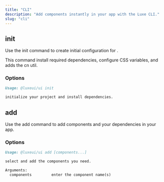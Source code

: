 ```yaml
---
title: "CLI"
description: "Add components instantly in your app with the Luxe CLI."
slug: "cli"
---
```


<div className="space-y-2">

<div className="pb-3 border-b dark:border-neutral-800/60 border-neutral-300/50">

## init

</div>

<div className="py-3 flex flex-col gap-3">

Use the <CodeHighlight>init</CodeHighlight> command to create initial configuration for .

This command install required dependencies, configure CSS variables, and adds the <CodeHighlight>cn</CodeHighlight> util.

<CommandBlock
	className="mt-2"
	npmCommand="npx @luxeui/ui init" 
	pnpmCommand="pnpm dlx @luxeui/ui init" 
	yarnCommand="npx @luxeui/ui init" 
	bunCommand="bunx --bun @luxeui/ui init" 
/>

</div>

<div className="flex flex-col gap-5 mt-5">

### Options

<CodeBlock contentClassName="h-fit">

```md
Usage: @luxeui/ui init

initialize your project and install dependencies.
```

</CodeBlock>

</div>

</div>

<div className="space-y-2 pt-3">

<div className="pb-3 border-b dark:border-neutral-800/60 border-neutral-300/50">

## add

</div>

<div className="py-3 flex flex-col gap-5">

Use the <CodeHighlight>add</CodeHighlight> command to add components and your dependencies in your app.

<CommandBlock
	npmCommand="npx @luxeui/ui add" 
	pnpmCommand="pnpm dlx @luxeui/ui add" 
	yarnCommand="npx @luxeui/ui add" 
	bunCommand="bunx --bun @luxeui/ui add" 
/>

</div>

<div className="flex flex-col gap-5 mt-5">

### Options

<CodeBlock contentClassName="h-fit">

```md
Usage: @luxeui/ui add [components...]

select and add the components you need.

Arguments:
  components         enter the component name(s)
```

</CodeBlock>

</div>

</div>